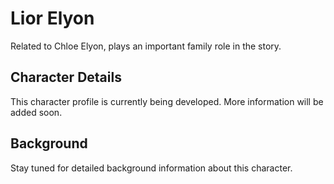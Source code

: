# Lior Elyon

Related to Chloe Elyon, plays an important family role in the story.

## Character Details

This character profile is currently being developed. More information will be added soon.

## Background

Stay tuned for detailed background information about this character.
